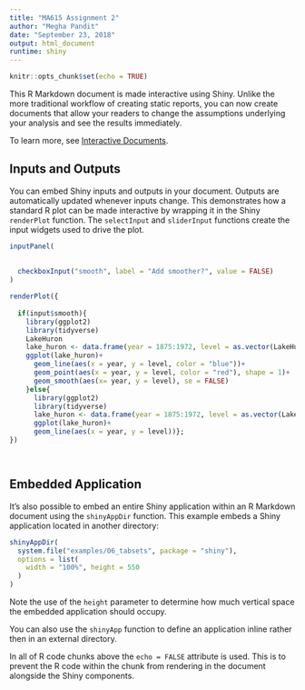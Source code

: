```yaml
---
title: "MA615 Assignment 2"
author: "Megha Pandit"
date: "September 23, 2018"
output: html_document
runtime: shiny
---
```


```r
knitr::opts_chunk$set(echo = TRUE)
```

This R Markdown document is made interactive using Shiny. Unlike the more traditional workflow of creating static reports, you can now create documents that allow your readers to change the assumptions underlying your analysis and see the results immediately. 

To learn more, see [Interactive Documents](http://rmarkdown.rstudio.com/authoring_shiny.html).

## Inputs and Outputs

You can embed Shiny inputs and outputs in your document. Outputs are automatically updated whenever inputs change.  This demonstrates how a standard R plot can be made interactive by wrapping it in the Shiny `renderPlot` function. The `selectInput` and `sliderInput` functions create the input widgets used to drive the plot.

```r
inputPanel(
  
  
  checkboxInput("smooth", label = "Add smoother?", value = FALSE)
)

renderPlot({
  
  if(input$smooth){
    library(ggplot2)
    library(tidyverse)
    LakeHuron
    lake_huron <- data.frame(year = 1875:1972, level = as.vector(LakeHuron))
    ggplot(lake_huron)+
      geom_line(aes(x = year, y = level, color = "blue"))+
      geom_point(aes(x = year, y = level, color = "red"), shape = 1)+
      geom_smooth(aes(x= year, y = level), se = FALSE)
    }else{
      library(ggplot2)
      library(tidyverse)
      lake_huron <- data.frame(year = 1875:1972, level = as.vector(LakeHuron))
      ggplot(lake_huron)+
      geom_line(aes(x = year, y = level))}; 
})




```

## Embedded Application

It's also possible to embed an entire Shiny application within an R Markdown document using the `shinyAppDir` function. This example embeds a Shiny application located in another directory:

```r
shinyAppDir(
  system.file("examples/06_tabsets", package = "shiny"),
  options = list(
    width = "100%", height = 550
  )
)
```

Note the use of the `height` parameter to determine how much vertical space the embedded application should occupy.

You can also use the `shinyApp` function to define an application inline rather then in an external directory.

In all of R code chunks above the `echo = FALSE` attribute is used. This is to prevent the R code within the chunk from rendering in the document alongside the Shiny components.



